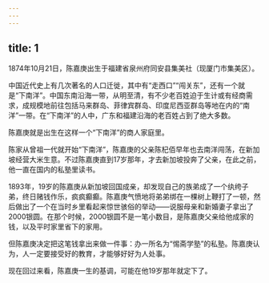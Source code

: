 ```yaml
---
---
---
```

title: 1
---



1874年10月21日，陈嘉庚出生于福建省泉州府同安县集美社（现厦门市集美区）。

中国近代史上有几次著名的人口迁徙，其中有“走西口”“闯关东”，还有一个就是“下南洋”。中国东南沿海一带，从明至清，有不少老百姓迫于生计或有经商需求，成规模地前往包括马来群岛、菲律宾群岛、印度尼西亚群岛等地在内的“南洋”一带。在“下南洋”的人中，广东和福建沿海的老百姓占到了绝大多数。

陈嘉庚就是出生在这样一个“下南洋”的商人家庭里。

陈家从曾祖一代就开始“下南洋”，陈嘉庚的父亲陈杞佰早年也去南洋闯荡，在新加坡经营大米生意。不过陈嘉庚直到17岁那年，才去新加坡投奔了父亲，在此之前，他一直在国内的私塾里读书。

1893年，19岁的陈嘉庚从新加坡回国成亲，却发现自己的族弟成了一个纨绔子弟，终日赌钱作乐，疯疯癫癫。陈嘉庚气愤地将弟弟绑在一棵树上鞭打了一顿，然后做出了一个在当时乡里看起来惊世骇俗的举动——说服母亲和新婚妻子拿出了2000银圆。在那个时候，2000银圆不是一笔小数目，是陈嘉庚父亲给他成家的钱，以及平时家里省下的家用。

但陈嘉庚决定把这笔钱拿出来做一件事：办一所名为“惕斋学塾”的私塾。陈嘉庚认为，人一定要接受好的教育，才能够好好为人处事。

现在回过来看，陈嘉庚一生的基调，可能在他19岁那年就定下了。